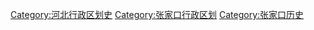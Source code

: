 [[Category:河北行政区划史|Category:河北行政区划史]]
[[Category:张家口行政区划|Category:张家口行政区划]] 
[[Category:张家口历史|Category:张家口历史]]